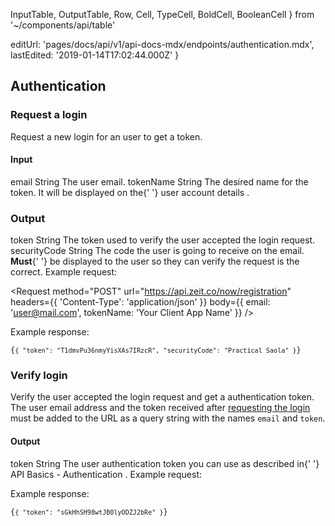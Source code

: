   InputTable,
  OutputTable,
  Row,
  Cell,
  TypeCell,
  BoldCell,
  BooleanCell
} from '~/components/api/table'

  editUrl: 'pages/docs/api/v1/api-docs-mdx/endpoints/authentication.mdx',
  lastEdited: '2019-01-14T17:02:44.000Z'
}

## Authentication

### Request a login

<Endpoint method="POST" url="/now/registration" />

Request a new login for an user to get a token.

#### Input

<InputTable>
  <Row>
    <BoldCell>email</BoldCell>
    <TypeCell>String</TypeCell>
    <BooleanCell status={true} />
    <Cell>The user email.</Cell>
  </Row>
  <Row>
    <BoldCell>tokenName</BoldCell>
    <TypeCell>String</TypeCell>
    <BooleanCell status={true} />
    <Cell>
      The desired name for the token. It will be displayed on the{' '}
      <GenericLink href="https://zeit.co/account/tokens">
        user account details
      </GenericLink>
      .
    </Cell>
  </Row>
</InputTable>

### Output

<OutputTable>
  <Row>
    <BoldCell>token</BoldCell>
    <TypeCell>String</TypeCell>
    <Cell>The token used to verify the user accepted the login request.</Cell>
  </Row>
  <Row>
    <BoldCell>securityCode</BoldCell>
    <TypeCell>String</TypeCell>
    <Cell>
      The code the user is going to receive on the email. <strong>Must</strong>{' '}
      be displayed to the user so they can verify the request is the correct.
    </Cell>
  </Row>
</OutputTable>

<Example>
  Example request:

<Request
  method="POST"
  url="https://api.zeit.co/now/registration"
  headers={{
    'Content-Type': 'application/json'
  }}
  body={{
    email: 'user@mail.com',
    tokenName: 'Your Client App Name'
  }}
/>

Example response:

<Code lang="json">{`{
    "token": "T1dmvPu36nmyYisXAs7IRzcR",
    "securityCode": "Practical Saola"
  }`}</Code>
</Example>

### Verify login

<Endpoint method="GET" url="/now/registration/verify?email&token" />

Verify the user accepted the login request and get a authentication token. The user email address and the token received after [requesting the login](#endpoints/authentication/request-a-login) must be added to the URL as a query string with the names `email` and `token`.

#### Output

<OutputTable>
  <Row>
    <BoldCell>token</BoldCell>
    <TypeCell>String</TypeCell>
    <Cell>
      The user authentication token you can use as described in{' '}
      <GenericLink href="#api-basics/authentication">
        API Basics - Authentication
      </GenericLink>
      .
    </Cell>
  </Row>
</OutputTable>

<Example>
  Example request:

<Request url="https://api.zeit.co/now/registration/verify?email=user@mail.com&token=T1dmvPu36nmyYisXAs7IRzcR" />

Example response:

<Code lang="json">{`{
    "token": "sGkHhSH98wtJB0lyODZJ2bRe"
  }`}</Code>
</Example>
